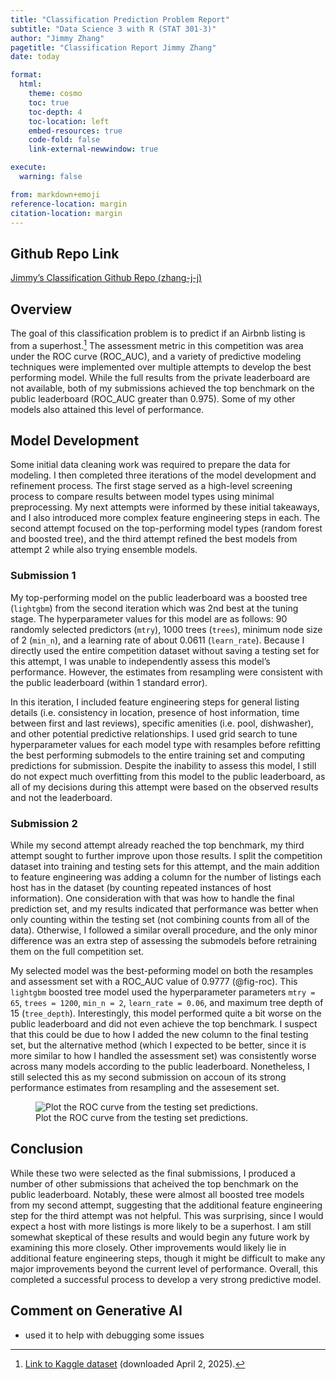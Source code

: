 ```yaml
---
title: "Classification Prediction Problem Report"
subtitle: "Data Science 3 with R (STAT 301-3)"
author: "Jimmy Zhang"
pagetitle: "Classification Report Jimmy Zhang"
date: today

format:
  html:
    theme: cosmo
    toc: true
    toc-depth: 4
    toc-location: left
    embed-resources: true
    code-fold: false
    link-external-newwindow: true

execute:
  warning: false

from: markdown+emoji
reference-location: margin
citation-location: margin 
---
```


::: {.callout-tip icon=false}

## Github Repo Link

[Jimmy's Classification Github Repo (zhang-j-j)](https://github.com/stat301-3-2025-spring/class-pred-prob-zhang-j-j)

:::

## Overview

The goal of this classification problem is to predict if an Airbnb listing is from a superhost.[^data] The assessment metric in this competition was area under the ROC curve (ROC_AUC), and a variety of predictive modeling techniques were implemented over multiple attempts to develop the best performing model. While the full results from the private leaderboard are not available, both of my submissions achieved the top benchmark on the public leaderboard (ROC_AUC greater than 0.975). Some of my other models also attained this level of performance.

[^data]: [Link to Kaggle dataset](https://www.kaggle.com/competitions/classification-spring-2025-airbnb-super-host/data) (downloaded April 2, 2025).

## Model Development

Some initial data cleaning work was required to prepare the data for modeling. I then completed three iterations of the model development and refinement process. The first stage served as a high-level screening process to compare results between model types using minimal preprocessing. My next attempts were informed by these initial takeaways, and I also introduced more complex feature engineering steps in each. The second attempt focused on the top-performing model types (random forest and boosted tree), and the third attempt refined the best models from attempt 2 while also trying ensemble models.

### Submission 1

My top-performing model on the public leaderboard was a boosted tree (`lightgbm`) from the second iteration which was 2nd best at the tuning stage. The hyperparameter values for this model are as follows: 90 randomly selected predictors (`mtry`), 1000 trees (`trees`), minimum node size of 2 (`min_n`), and a learning rate of about 0.0611 (`learn_rate`). Because I directly used the entire competition dataset without saving a testing set for this attempt, I was unable to independently assess this model's performance. However, the estimates from resampling were consistent with the public leaderboard (within 1 standard error).

In this iteration, I included feature engineering steps for general listing details (i.e. consistency in location, presence of host information, time between first and last reviews), specific amenities (i.e. pool, dishwasher), and other potential predictive relationships. I used grid search to tune hyperparameter values for each model type with resamples before refitting the best performing submodels to the entire training set and computing predictions for submission. Despite the inability to assess this model, I still do not expect much overfitting from this model to the public leaderboard, as all of my decisions during this attempt were based on the observed results and not the leaderboard.

### Submission 2

While my second attempt already reached the top benchmark, my third attempt sought to further improve upon those results. I split the competition dataset into training and testing sets for this attempt, and the main addition to feature engineering was adding a column for the number of listings each host has in the dataset (by counting repeated instances of host information). One consideration with that was how to handle the final prediction set, and my results indicated that performance was better when only counting within the testing set (not combining counts from all of the data). Otherwise, I followed a similar overall procedure, and the only minor difference was an extra step of assessing the submodels before retraining them on the full competition set.

My selected model was the best-peforming model on both the resamples and assessment set with a ROC_AUC value of 0.9777 (@fig-roc). This `lightgbm` boosted tree model used the hyperparameter parameters `mtry = 65`, `trees = 1200`, `min_n = 2`, `learn_rate = 0.06`, and maximum tree depth of 15 (`tree_depth`). Interestingly, this model performed quite a bit worse on the public leaderboard and did not even achieve the top benchmark. I suspect that this could be due to how I added the new column to the final testing set, but the alternative method (which I expected to be better, since it is more similar to how I handled the assessment set) was consistently worse across many models according to the public leaderboard. Nonetheless, I still selected this as my second submission on accoun of its strong performance estimates from resampling and the assesement set.

![Plot the ROC curve from the testing set predictions.](figures/fig_roc.png){#fig-roc}

## Conclusion

While these two were selected as the final submissions, I produced a number of other submissions that acheived the top benchmark on the public leaderboard. Notably, these were almost all boosted tree models from my second attempt, suggesting that the additional feature engineering step for the third attempt was not helpful. This was surprising, since I would expect a host with more listings is more likely to be a superhost. I am still somewhat skeptical of these results and would begin any future work by examining this more closely. Other improvements would likely lie in additional feature engineering steps, though it might be difficult to make any major improvements beyond the current level of performance. Overall, this completed a successful process to develop a very strong predictive model.

## Comment on Generative AI

- used it to help with debugging some issues
